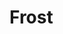 
# Frost
<ProjectDetails
  floatRight
  region="North"
  house="House Frost"
  type="Ruin"
  status="Completed"
  warp="/warp frost"
  projectLead="Scubooty"
  dateStarted="2020-08-31T01:38:00.000Z"
  dateCompleted="2022-01-06T01:38:00.000Z"
/>
